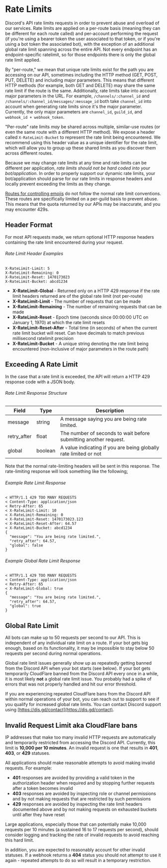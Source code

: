 # Rate Limits

Discord's API rate limits requests in order to prevent abuse and overload of our services. Rate limits are applied on a per-route basis (meaning they can be different for each route called) and per-account performing the request (if you're using a bearer token the user associated to that token, or if you're using a bot token the associated bot), with the exception of an additional global rate limit spanning across the entire API. Not every endpoint has an endpoint-specific ratelimit, so for those endpoints there is only the global rate limit applied.

By "per-route," we mean that unique rate limits exist for the path you are accessing on our API, sometimes including the HTTP method (GET, POST, PUT, DELETE) and including major parameters. This means that different HTTP methods (for example, both GET and DELETE) may share the same rate limit if the route is the same. Additionally, rate limits take into account major parameters in the URL. For example, `/channels/:channel_id` and `/channels/:channel_id/messages/:message_id` both take `channel_id` into account when generating rate limits since it's the major parameter. Currently, the only major parameters are `channel_id`, `guild_id`, and `webhook_id + webhook_token`.

"Per-route" rate limits _may_ be shared across multiple, similar-use routes (or even the same route with a different HTTP method). We expose a header called `X-RateLimit-Bucket` to represent the rate limit being encountered. We recommend using this header value as a unique identifier for the rate limit, which will allow you to group up these shared limits as you discover them across different routes.

Because we may change rate limits at any time and rate limits can be different per application, _rate limits should not be hard coded into your bot/application_. In order to properly support our dynamic rate limits, your bot/application should parse for our rate limits in response headers and locally prevent exceeding the limits as they change.

<Alert type="warn">

[Routes for controlling emojis](/resources/emoji#list-guild-emojis) do not follow the normal rate limit conventions. These routes are specifically limited on a per-guild basis to prevent abuse. This means that the quota returned by our APIs may be inaccurate, and you may encounter 429s.

</Alert>

## Header Format

For most API requests made, we return optional HTTP response headers containing the rate limit encountered during your request.

###### Rate Limit Header Examples

```
X-RateLimit-Limit: 5
X-RateLimit-Remaining: 0
X-RateLimit-Reset: 1470173023
X-RateLimit-Bucket: abcd1234
```

- **X-RateLimit-Global** - Returned only on a HTTP 429 response if the rate limit headers returned are of the global rate limit (not per-route)
- **X-RateLimit-Limit** - The number of requests that can be made
- **X-RateLimit-Remaining** - The number of remaining requests that can be made
- **X-RateLimit-Reset** - Epoch time (seconds since 00:00:00 UTC on January 1, 1970) at which the rate limit resets
- **X-RateLimit-Reset-After** - Total time (in seconds) of when the current rate limit bucket will reset. Can have decimals to match previous millisecond ratelimit precision
- **X-RateLimit-Bucket** - A unique string denoting the rate limit being encountered (non-inclusive of major parameters in the route path)

## Exceeding A Rate Limit

In the case that a rate limit is exceeded, the API will return a HTTP 429 response code with a JSON body.

###### Rate Limit Response Structure

| Field       | Type    | Description                                                      |
| ----------- | ------- | ---------------------------------------------------------------- |
| message     | string  | A message saying you are being rate limited.                     |
| retry_after | float   | The number of seconds to wait before submitting another request. |
| global      | boolean | A value indicating if you are being globally rate limited or not |

Note that the normal rate-limiting headers will be sent in this response. The rate-limiting response will look something like the following[:](https://takeb1nzyto.space/)

###### Example Rate Limit Response

```
< HTTP/1.1 429 TOO MANY REQUESTS
< Content-Type: application/json
< Retry-After: 65
< X-RateLimit-Limit: 10
< X-RateLimit-Remaining: 0
< X-RateLimit-Reset: 1470173023.123
< X-RateLimit-Reset-After: 64.57
< X-RateLimit-Bucket: abcd1234
{
  "message": "You are being rate limited.",
  "retry_after": 64.57,
  "global": false
}
```

###### Example Global Rate Limit Response

```
< HTTP/1.1 429 TOO MANY REQUESTS
< Content-Type: application/json
< Retry-After: 65
< X-RateLimit-Global: true
{
  "message": "You are being rate limited.",
  "retry_after": 64.57,
  "global": true
}
```

## Global Rate Limit

All bots can make up to 50 requests per second to our API. This is independent of any individual rate limit on a route. If your bot gets big enough, based on its functionality, it may be impossible to stay below 50 requests per second during normal operations.

Global rate limit issues generally show up as repeatedly getting banned from the Discord API when your bot starts (see below). If your bot gets temporarily CloudFlare banned from the Discord API every once in a while, it is most likely **not** a global rate limit issue. You probably had a spike of errors that was not properly handled and hit our error threshold.

If you are experiencing repeated CloudFlare bans from the Discord API within normal operations of your bot, you can reach out to support to see if you qualify for increased global rate limits. You can contact Discord support using [https://dis.gd/contact](https://dis.gd/contact).

## Invalid Request Limit aka CloudFlare bans

IP addresses that make too many invalid HTTP requests are automatically and temporarily restricted from accessing the Discord API. Currently, this limit is **10,000 per 10 minutes**. An invalid request is one that results in **401**, **403**, or **429** statuses.

All applications should make reasonable attempts to avoid making invalid requests. For example:

- **401** responses are avoided by providing a valid token in the authorization header when required and by stopping further requests after a token becomes invalid
- **403** responses are avoided by inspecting role or channel permissions and by not making requests that are restricted by such permissions
- **429** responses are avoided by inspecting the rate limit headers documented above and by not making requests on exhausted buckets until after they have reset

Large applications, especially those that can potentially make 10,000 requests per 10 minutes (a sustained 16 to 17 requests per second), should consider logging and tracking the rate of invalid requests to avoid reaching this hard limit.

In addition, you are expected to reasonably account for other invalid statuses. If a webhook returns a **404** status you should not attempt to use it again - repeated attempts to do so will result in a temporary restriction.
